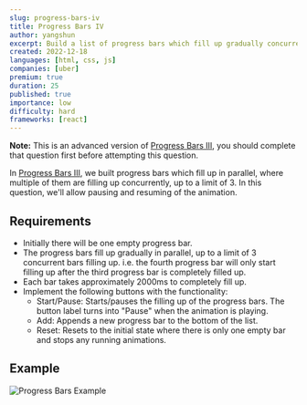 ```yaml
---
slug: progress-bars-iv
title: Progress Bars IV
author: yangshun
excerpt: Build a list of progress bars which fill up gradually concurrently, up to a limit of 3 and allows for pausing and resuming
created: 2022-12-18
languages: [html, css, js]
companies: [uber]
premium: true
duration: 25
published: true
importance: low
difficulty: hard
frameworks: [react]
---
```


**Note:** This is an advanced version of [Progress Bars III](/questions/user-interface/progress-bars-iii), you should complete that question first before attempting this question.

In [Progress Bars III](/questions/user-interface/progress-bars-iii), we built progress bars which fill up in parallel, where multiple of them are filling up concurrently, up to a limit of 3. In this question, we'll allow pausing and resuming of the animation.

## Requirements

- Initially there will be one empty progress bar.
- The progress bars fill up gradually in parallel, up to a limit of 3 concurrent bars filling up. i.e. the fourth progress bar will only start filling up after the third progress bar is completely filled up.
- Each bar takes approximately 2000ms to completely fill up.
- Implement the following buttons with the functionality:
  - Start/Pause: Starts/pauses the filling up of the progress bars. The button label turns into "Pause" when the animation is playing.
  - Add: Appends a new progress bar to the bottom of the list.
  - Reset: Resets to the initial state where there is only one empty bar and stops any running animations.

## Example

![Progress Bars Example](/img/questions/progress-bars-iv/progress-bars-example.png)
